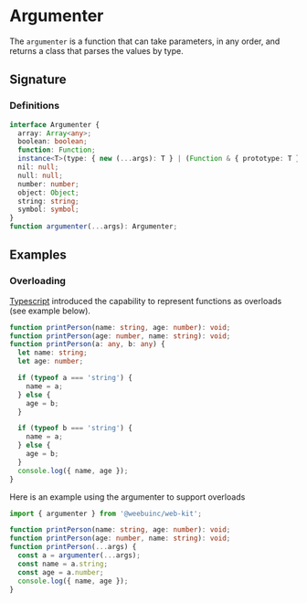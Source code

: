 
<Meta title='documentation/parsers/argumenter' />

# Argumenter

The `argumenter` is a function that can take parameters, in any order, and returns a class that parses the values by type.

## Signature

### Definitions

```typescript
interface Argumenter {
  array: Array<any>;
  boolean: boolean;
  function: Function;
  instance<T>(type: { new (...args): T } | (Function & { prototype: T })): T;
  nil: null;
  null: null;
  number: number;
  object: Object;
  string: string;
  symbol: symbol;
}
function argumenter(...args): Argumenter;
```

## Examples

### Overloading

[Typescript](https://www.typescriptlang.org/) introduced the capability to represent functions as overloads (see example below).

```typescript
function printPerson(name: string, age: number): void;
function printPerson(age: number, name: string): void;
function printPerson(a: any, b: any) {
  let name: string;
  let age: number;

  if (typeof a === 'string') {
    name = a;
  } else {
    age = b;
  }

  if (typeof b === 'string') {
    name = a;
  } else {
    age = b;
  }
  console.log({ name, age });
}
```

Here is an example using the argumenter to support overloads

```typescript
import { argumenter } from '@weebuinc/web-kit';

function printPerson(name: string, age: number): void;
function printPerson(age: number, name: string): void;
function printPerson(...args) {
  const a = argumenter(...args);
  const name = a.string;
  const age = a.number;
  console.log({ name, age });
}
```
